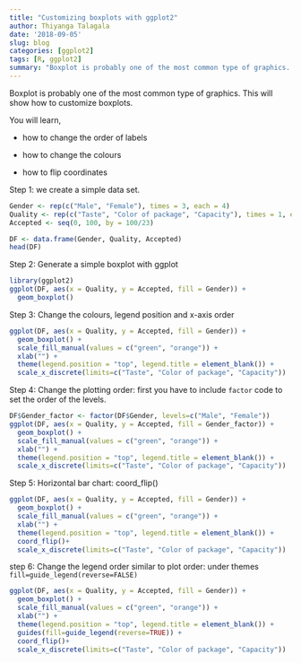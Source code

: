 ---
title: "Customizing boxplots with ggplot2"
author: Thiyanga Talagala
date: '2018-09-05'
slug: blog
categories: [ggplot2]
tags: [R, ggplot2]
summary: "Boxplot is probably one of the most common type of graphics. This will show how to customize boxplots."
---

Boxplot is probably one of the most common type of graphics. This will show how to customize boxplots. 

You will learn,

- how to change the order of labels

- how to change the colours

- how to flip coordinates



Step 1: we create a simple data set.

```{r}
Gender <- rep(c("Male", "Female"), times = 3, each = 4)
Quality <- rep(c("Taste", "Color of package", "Capacity"), times = 1, each = 8)
Accepted <- seq(0, 100, by = 100/23)

DF <- data.frame(Gender, Quality, Accepted)
head(DF)
```

Step 2: Generate a simple boxplot with ggplot

```{r}
library(ggplot2)
ggplot(DF, aes(x = Quality, y = Accepted, fill = Gender)) +
  geom_boxplot() 
```


Step 3: Change the colours, legend position and x-axis order

```{r}
ggplot(DF, aes(x = Quality, y = Accepted, fill = Gender)) +
  geom_boxplot() +
  scale_fill_manual(values = c("green", "orange")) +
  xlab("") +
  theme(legend.position = "top", legend.title = element_blank()) + 
  scale_x_discrete(limits=c("Taste", "Color of package", "Capacity"))
```

Step 4: Change the plotting order: first you have to include `factor` code to set the order of the levels.

```{r}
DF$Gender_factor <- factor(DF$Gender, levels=c("Male", "Female"))
ggplot(DF, aes(x = Quality, y = Accepted, fill = Gender_factor)) +
  geom_boxplot() +
  scale_fill_manual(values = c("green", "orange")) +
  xlab("") +
  theme(legend.position = "top", legend.title = element_blank()) + 
  scale_x_discrete(limits=c("Taste", "Color of package", "Capacity"))
```



Step 5: Horizontal bar chart: coord_flip()

```{r}
ggplot(DF, aes(x = Quality, y = Accepted, fill = Gender)) +
  geom_boxplot() +
  scale_fill_manual(values = c("green", "orange")) +
  xlab("") +
  theme(legend.position = "top", legend.title = element_blank()) + 
  coord_flip()+
  scale_x_discrete(limits=c("Taste", "Color of package", "Capacity"))
```

step 6: Change the legend order similar to plot order: under themes `fill=guide_legend(reverse=FALSE)`

```{r}
ggplot(DF, aes(x = Quality, y = Accepted, fill = Gender)) +
  geom_boxplot() +
  scale_fill_manual(values = c("green", "orange")) +
  xlab("") +
  theme(legend.position = "top", legend.title = element_blank()) + 
  guides(fill=guide_legend(reverse=TRUE)) +
  coord_flip()+
  scale_x_discrete(limits=c("Taste", "Color of package", "Capacity"))
```

